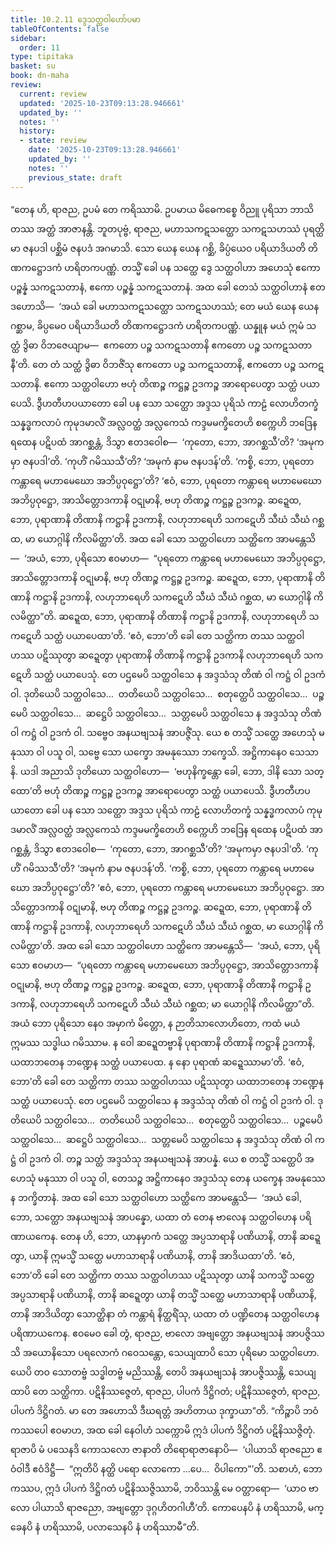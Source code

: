```yaml
---
title: 10.2.11 ဒွေသတ္ထဝါဟော်ပမာ
tableOfContents: false
sidebar:
  order: 11
type: tipitaka
basket: su
book: dn-maha
review:
  current: review
  updated: '2025-10-23T09:13:28.946661'
  updated_by: ''
  notes: ''
  history:
  - state: review
    date: '2025-10-23T09:13:28.946661'
    updated_by: ''
    notes: ''
    previous_state: draft
---
```



<ReviewStatus review={frontmatter.review} showDetails={true} />

<HypothesisAnnotation frontmatter={frontmatter} />

<DynamicBreadcrumb />

<Division number="430" book="dn-maha" e="ch" v="7" p="272">

<Paragraph number="1121" book="dn-maha">
“တေန ဟိ, ရာဇည, ဥပမံ တေ ကရိဿာမိ. ဥပမာယ မိဓေကစ္စေ ဝိညူ ပုရိသာ ဘာသိတဿ အတ္ထံ အာဇာနန္တိ. ဘူတပုဗ္ဗံ, ရာဇည, မဟာသကဋသတ္ထော သကဋသဟဿံ ပုရတ္ထိမာ ဇနပဒါ ပစ္ဆိမံ ဇနပဒံ အဂမာသိ. သော ယေန ယေန ဂစ္ဆိ, ခိပ္ပံယေဝ ပရိယာဒိယတိ တိဏကဋ္ဌောဒကံ ဟရိတကပဏ္ဏံ. တသ္မိံ ခေါ ပန သတ္ထေ ဒွေ သတ္ထဝါဟာ အဟေသုံ ဧကော ပဉ္စန္နံ သကဋသတာနံ, ဧကော ပဉ္စန္နံ သကဋသတာနံ. အထ ခေါ တေသံ သတ္ထဝါဟာနံ ဧတဒဟောသိ—  ‘အယံ ခေါ မဟာသကဋသတ္ထော သကဋသဟဿံ; တေ မယံ ယေန ယေန ဂစ္ဆာမ, ခိပ္ပမေဝ ပရိယာဒိယတိ တိဏကဋ္ဌောဒကံ ဟရိတကပဏ္ဏံ. ယန္နူန မယံ ဣမံ သတ္ထံ ဒွိဓာ ဝိဘဇေယျာမ—  ဧကတော ပဉ္စ သကဋသတာနိ ဧကတော ပဉ္စ သကဋသတာနီ’တိ. တေ တံ သတ္ထံ ဒွိဓာ ဝိဘဇိံသု ဧကတော ပဉ္စ သကဋသတာနိ, ဧကတော ပဉ္စ သကဋသတာနိ. ဧကော သတ္ထဝါဟော ဗဟုံ တိဏဉ္စ ကဋ္ဌဉ္စ ဥဒကဉ္စ အာရောပေတွာ သတ္ထံ ပယာပေသိ. ဒွီဟတီဟပယာတော ခေါ ပန သော သတ္ထော အဒ္ဒသ ပုရိသံ ကာဠံ လောဟိတက္ခံ သန္နဒ္ဓကလာပံ ကုမုဒမာလိံ အလ္လဝတ္ထံ အလ္လကေသံ ကဒ္ဒမမက္ခိတေဟိ စက္ကေဟိ ဘဒြေန ရထေန ပဋိပထံ အာဂစ္ဆန္တံ, ဒိသွာ ဧတဒဝေါစ—  ‘ကုတော, ဘော, အာဂစ္ဆသီ’တိ? ‘အမုကမှာ ဇနပဒါ’တိ. ‘ကုဟိံ ဂမိဿသီ’တိ? ‘အမုကံ နာမ ဇနပဒန်’တိ. ‘ကစ္စိ, ဘော, ပုရတော ကန္တာရေ မဟာမေဃော အဘိပ္ပဝုဋ္ဌော’တိ? ‘ဧဝံ, ဘော, ပုရတော ကန္တာရေ မဟာမေဃော အဘိပ္ပဝုဋ္ဌော, အာသိတ္တောဒကာနိ ဝဋုမာနိ, ဗဟု တိဏဉ္စ ကဋ္ဌဉ္စ ဥဒကဉ္စ. ဆဍ္ဍေထ, ဘော, ပုရာဏာနိ တိဏာနိ ကဋ္ဌာနိ ဥဒကာနိ, လဟုဘာရေဟိ သကဋေဟိ သီဃံ သီဃံ ဂစ္ဆထ, မာ ယောဂ္ဂါနိ ကိလမိတ္ထာ’တိ.
</Paragraph>

<Paragraph number="1122" book="dn-maha">
အထ ခေါ သော သတ္ထဝါဟော သတ္ထိကေ အာမန္တေသိ—  ‘အယံ, ဘော, ပုရိသော ဧဝမာဟ—  “ပုရတော ကန္တာရေ မဟာမေဃော အဘိပ္ပဝုဋ္ဌော, အာသိတ္တောဒကာနိ ဝဋုမာနိ, ဗဟု တိဏဉ္စ ကဋ္ဌဉ္စ ဥဒကဉ္စ. ဆဍ္ဍေထ, ဘော, ပုရာဏာနိ တိဏာနိ ကဋ္ဌာနိ ဥဒကာနိ, လဟုဘာရေဟိ သကဋေဟိ သီဃံ သီဃံ ဂစ္ဆထ, မာ ယောဂ္ဂါနိ ကိလမိတ္ထာ”တိ. ဆဍ္ဍေထ, ဘော, ပုရာဏာနိ တိဏာနိ ကဋ္ဌာနိ ဥဒကာနိ, လဟုဘာရေဟိ သကဋေဟိ သတ္ထံ ပယာပေထာ’တိ. ‘ဧဝံ, ဘော’တိ ခေါ တေ သတ္ထိကာ တဿ သတ္ထဝါဟဿ ပဋိဿုတွာ ဆဍ္ဍေတွာ ပုရာဏာနိ တိဏာနိ ကဋ္ဌာနိ ဥဒကာနိ လဟုဘာရေဟိ သကဋေဟိ သတ္ထံ ပယာပေသုံ. တေ ပဌမေပိ သတ္ထဝါသေ န အဒ္ဒသံသု တိဏံ ဝါ ကဋ္ဌံ ဝါ ဥဒကံ ဝါ. ဒုတိယေပိ သတ္ထဝါသေ…  တတိယေပိ သတ္ထဝါသေ…  စတုတ္ထေပိ သတ္ထဝါသေ…  ပဉ္စမေပိ သတ္ထဝါသေ…  ဆဋ္ဌေပိ သတ္ထဝါသေ…  သတ္တမေပိ သတ္ထဝါသေ န အဒ္ဒသံသု တိဏံ ဝါ ကဋ္ဌံ ဝါ ဥဒကံ ဝါ. သဗ္ဗေဝ အနယဗျသနံ အာပဇ္ဇိံသု. ယေ စ တသ္မိံ သတ္ထေ အဟေသုံ မနုဿာ ဝါ ပသူ ဝါ, သဗ္ဗေ သော ယက္ခော အမနုဿော ဘက္ခေသိ. အဋ္ဌိကာနေဝ သေသာနိ.
</Paragraph>

<Paragraph number="1123" book="dn-maha">
ယဒါ အညာသိ ဒုတိယော သတ္ထဝါဟော—  ‘ဗဟုနိက္ခန္တော ခေါ, ဘော, ဒါနိ သော သတ္ထော’တိ ဗဟုံ တိဏဉ္စ ကဋ္ဌဉ္စ ဥဒကဉ္စ အာရောပေတွာ သတ္ထံ ပယာပေသိ. ဒွီဟတီဟပယာတော ခေါ ပန သော သတ္ထော အဒ္ဒသ ပုရိသံ ကာဠံ လောဟိတက္ခံ သန္နဒ္ဓကလာပံ ကုမုဒမာလိံ အလ္လဝတ္ထံ အလ္လကေသံ ကဒ္ဒမမက္ခိတေဟိ စက္ကေဟိ ဘဒြေန ရထေန ပဋိပထံ အာဂစ္ဆန္တံ, ဒိသွာ ဧတဒဝေါစ—  ‘ကုတော, ဘော, အာဂစ္ဆသီ’တိ? ‘အမုကမှာ ဇနပဒါ’တိ. ‘ကုဟိံ ဂမိဿသီ’တိ? ‘အမုကံ နာမ ဇနပဒန်’တိ. ‘ကစ္စိ, ဘော, ပုရတော ကန္တာရေ မဟာမေဃော အဘိပ္ပဝုဋ္ဌော’တိ? ‘ဧဝံ, ဘော, ပုရတော ကန္တာရေ မဟာမေဃော အဘိပ္ပဝုဋ္ဌော. အာသိတ္တောဒကာနိ ဝဋုမာနိ, ဗဟု တိဏဉ္စ ကဋ္ဌဉ္စ ဥဒကဉ္စ. ဆဍ္ဍေထ, ဘော, ပုရာဏာနိ တိဏာနိ ကဋ္ဌာနိ ဥဒကာနိ, လဟုဘာရေဟိ သကဋေဟိ သီဃံ သီဃံ ဂစ္ဆထ, မာ ယောဂ္ဂါနိ ကိလမိတ္ထာ’တိ.
</Paragraph>

<Paragraph number="1124" book="dn-maha">
အထ ခေါ သော သတ္ထဝါဟော သတ္ထိကေ အာမန္တေသိ—  ‘အယံ, ဘော, ပုရိသော ဧဝမာဟ—  “ပုရတော ကန္တာရေ မဟာမေဃော အဘိပ္ပဝုဋ္ဌော, အာသိတ္တောဒကာနိ ဝဋုမာနိ, ဗဟု တိဏဉ္စ ကဋ္ဌဉ္စ ဥဒကဉ္စ. ဆဍ္ဍေထ, ဘော, ပုရာဏာနိ တိဏာနိ ကဋ္ဌာနိ ဥဒကာနိ, လဟုဘာရေဟိ သကဋေဟိ သီဃံ သီဃံ ဂစ္ဆထ; မာ ယောဂ္ဂါနိ ကိလမိတ္ထာ”တိ. အယံ ဘော ပုရိသော နေဝ အမှာကံ မိတ္တော, န ဉာတိသာလောဟိတော, ကထံ မယံ ဣမဿ သဒ္ဓါယ ဂမိဿာမ. န ဝေါ ဆဍ္ဍေတဗ္ဗာနိ ပုရာဏာနိ တိဏာနိ ကဋ္ဌာနိ ဥဒကာနိ, ယထာဘတေန ဘဏ္ဍေန သတ္ထံ ပယာပေထ. န နော ပုရာဏံ ဆဍ္ဍေဿာမာ’တိ. ‘ဧဝံ, ဘော’တိ ခေါ တေ သတ္ထိကာ တဿ သတ္ထဝါဟဿ ပဋိဿုတွာ ယထာဘတေန ဘဏ္ဍေန သတ္ထံ ပယာပေသုံ. တေ ပဌမေပိ သတ္ထဝါသေ န အဒ္ဒသံသု တိဏံ ဝါ ကဋ္ဌံ ဝါ ဥဒကံ ဝါ. ဒုတိယေပိ သတ္ထဝါသေ…  တတိယေပိ သတ္ထဝါသေ…  စတုတ္ထေပိ သတ္ထဝါသေ…  ပဉ္စမေပိ သတ္ထဝါသေ…  ဆဋ္ဌေပိ သတ္ထဝါသေ…  သတ္တမေပိ သတ္ထဝါသေ န အဒ္ဒသံသု တိဏံ ဝါ ကဋ္ဌံ ဝါ ဥဒကံ ဝါ. တဉ္စ သတ္ထံ အဒ္ဒသံသု အနယဗျသနံ အာပန္နံ. ယေ စ တသ္မိံ သတ္ထေပိ အဟေသုံ မနုဿာ ဝါ ပသူ ဝါ, တေသဉ္စ အဋ္ဌိကာနေဝ အဒ္ဒသံသု တေန ယက္ခေန အမနုဿေန ဘက္ခိတာနံ.
</Paragraph>

<Paragraph number="1125" book="dn-maha">
အထ ခေါ သော သတ္ထဝါဟော သတ္ထိကေ အာမန္တေသိ—  ‘အယံ ခေါ, ဘော, သတ္ထော အနယဗျသနံ အာပန္နော, ယထာ တံ တေန ဗာလေန သတ္ထဝါဟေန ပရိဏာယကေန. တေန ဟိ, ဘော, ယာနမှာကံ သတ္ထေ အပ္ပသာရာနိ ပဏိယာနိ, တာနိ ဆဍ္ဍေတွာ, ယာနိ ဣမသ္မိံ သတ္ထေ မဟာသာရာနိ ပဏိယာနိ, တာနိ အာဒိယထာ’တိ. ‘ဧဝံ, ဘော’တိ ခေါ တေ သတ္ထိကာ တဿ သတ္ထဝါဟဿ ပဋိဿုတွာ ယာနိ သကသ္မိံ သတ္ထေ အပ္ပသာရာနိ ပဏိယာနိ, တာနိ ဆဍ္ဍေတွာ ယာနိ တသ္မိံ သတ္ထေ မဟာသာရာနိ ပဏိယာနိ, တာနိ အာဒိယိတွာ သောတ္ထိနာ တံ ကန္တာရံ နိတ္ထရိံသု, ယထာ တံ ပဏ္ဍိတေန သတ္ထဝါဟေန ပရိဏာယကေန. ဧဝမေဝ ခေါ တွံ, ရာဇည, ဗာလော အဗျတ္တော အနယဗျသနံ အာပဇ္ဇိဿသိ အယောနိသော ပရလောကံ ဂဝေသန္တော, သေယျထာပိ သော ပုရိမော သတ္ထဝါဟော. ယေပိ တဝ သောတဗ္ဗံ သဒ္ဓါတဗ္ဗံ မညိဿန္တိ, တေပိ အနယဗျသနံ အာပဇ္ဇိဿန္တိ, သေယျထာပိ တေ သတ္ထိကာ. ပဋိနိဿဇ္ဇေတံ, ရာဇည, ပါပကံ ဒိဋ္ဌိဂတံ; ပဋိနိဿဇ္ဇေတံ, ရာဇည, ပါပကံ ဒိဋ္ဌိဂတံ. မာ တေ အဟောသိ ဒီဃရတ္တံ အဟိတာယ ဒုက္ခာယာ”တိ.
</Paragraph>

</Division>
<Division number="431" book="dn-maha" e="ch" v="7" p="275">

<Paragraph number="1126" book="dn-maha">
“ကိဉ္စာပိ ဘဝံ ကဿပေါ ဧဝမာဟ, အထ ခေါ နေဝါဟံ သက္ကောမိ ဣဒံ ပါပကံ ဒိဋ္ဌိဂတံ ပဋိနိဿဇ္ဇိတုံ. ရာဇာပိ မံ ပသေနဒိ ကောသလော ဇာနာတိ တိရောရာဇာနောပိ—  ‘ပါယာသိ ရာဇညော ဧဝံဝါဒီ ဧဝံဒိဋ္ဌီ—  “ဣတိပိ နတ္ထိ ပရော လောကော …ပေ…  ဝိပါကော”’တိ. သစာဟံ, ဘော ကဿပ, ဣဒံ ပါပကံ ဒိဋ္ဌိဂတံ ပဋိနိဿဇ္ဇိဿာမိ, ဘဝိဿန္တိ မေ ဝတ္တာရော—  ‘ယာဝ ဗာလော ပါယာသိ ရာဇညော, အဗျတ္တော ဒုဂ္ဂဟိတဂါဟီ’တိ. ကောပေနပိ နံ ဟရိဿာမိ, မက္ခေနပိ နံ ဟရိဿာမိ, ပလာသေနပိ နံ ဟရိဿာမီ”တိ.
</Paragraph>
</Division>